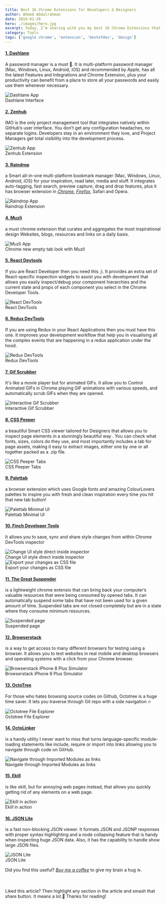 ```yaml
---
title: Best 16 Chrome Extensions for Developers & Designers
author: Ahmed Abdulrahman
date: 2019-01-26
hero: ./images/hero.jpg
excerpt: Today, I’m sharing with you my best 16 Chrome Extensions that help designers and developers to work faster and more efficiently.
category: Tools
tags: ['google chrome', 'extension', 'bestofdev', 'design']
---
```


#### [1. Dashlane](https://www.dashlane.com/)
A password manager is a must 🔐. It is multi-platform password manager (Mac, Windows, Linux, Android, iOS) and recommended by Apple, has all the latest Features and Integrations and Chrome Extension, plus your productivity can benefit from a place to store all your passwords and easily use them whenever necessary.

<div class="Image__Small">
  <img src="./images/dashlane.jpeg" alt="Dashlane App" />
  <figcaption>Dashlane Interface</figcaption>
</div>

#### [2. Zenhub](https://www.zenhub.com/)
IMO is the only project management tool that integrates natively within GitHub’s user interface. You don’t get any configuration headaches, no separate logins. Developers stay in an environment they love, and Project Managers get total visibility into the development process.

<div class="Image__Small">
  <img src="./images/zenhub.jpeg" alt="Zenhub App" />
  <figcaption>Zenhub Extension</figcaption>
</div>

#### [3. Raindrop](https://raindrop.io/)
a Smart all-in-one multi-platform bookmark manager (Mac, Windows, Linux, Android, iOS) for your inspiration, read later, media and stuff. It integrates auto-tagging, fast search, preview capture, drag and drop features, plus it has browser extension in *[Chrome](https://chrome.google.com/webstore/detail/raindropio/ldgfbffkinooeloadekpmfoklnobpien)*, *[Firefox](https://addons.mozilla.org/en-GB/firefox/addon/raindropio/)*, Safari and Opera.

<div class="Image__Small">
  <img src="./images/raindrop.gif" alt="Raindrop App" />
  <figcaption>Raindrop Extension</figcaption>
</div>

#### [4. Muzli](https://muz.li/)
a must chrome extension that curates and aggregates the most inspirational design Websites, blogs, resources and links on a daily basis.

<div class="Image__Small">
  <img src="./images/muzli.png" alt="Muzli App" />
  <figcaption>Chrome new empty tab look with Muzli</figcaption>
</div>

#### [5. React Devtools](https://chrome.google.com/webstore/detail/react-developer-tools/fmkadmapgofadopljbjfkapdkoienihi?hl=en)
If you are React Developer then you need this ;). It provides an extra set of React-specific inspection widgets to assist you with development that allows you easily inspect/debug your component hierarchies and the current state and props of each component you select in the Chrome Developer Tools.

<div class="Image__Small">
  <img src="./images/react-devtool.png" alt="React DevTools" />
  <figcaption>React DevTools</figcaption>
</div>

#### [6. Redux DevTools](https://chrome.google.com/webstore/detail/redux-devtools/lmhkpmbekcpmknklioeibfkpmmfibljd?hl=en)
If you are using Redux in your React Applications then you must have this one. It improves your development workflow that help you in visualising all the complex events that are happening in a redux application under the hood.

<div class="Image__Small">
  <img src="./images/redux-devtool.png" alt="Redux DevTools" />
  <figcaption>Redux DevTools</figcaption>
</div>

#### [7. Gif Scrubber](https://chrome.google.com/webstore/detail/gif-scrubber/gbdacbnhlfdlllckelpdkgeklfjfgcmp?hl=en)
It's like a movie player but for animated GIFs. It allow you to Control Animated GIFs in Chrome playing GIF animations with various speeds, and automatically scrub GIFs when they are opened.

<div class="Image__Small">
  <img src="./images/scrubber.png" alt="Interactive Gif Scrubber" />
  <figcaption>Interactive Gif Scrubber</figcaption>
</div>

#### [8. CSS Peeper](https://csspeeper.com/)
a beautiful Smart CSS viewer tailored for Designers that allows you to inspect page elements in a stunningly beautiful way . You can check what fonts, sizes, colors do they use, and most importantly includes a tab for page assets, making it easy to extract images, either one by one or all together packed as a .zip file.

<div class="Image__Small">
  <img src="./images/css-peeper.png" alt="CSS Peeper Tabs" />
  <figcaption>CSS Peeper Tabs</figcaption>
</div>

#### [9. Palettab](https://palettab.com/)
a browser extension which uses Google fonts and amazing ColourLovers palettes to inspire you with fresh and clean inspiration every time you hit that new tab button!

<div class="Image__Small">
  <img src="./images/palettab.gif" alt="Palettab Minimal UI" />
  <figcaption>Palettab Minimal UI</figcaption>
</div>

#### [10. Finch Developer Tools](https://chrome.google.com/webstore/detail/finch-developer-tools/phgdjnidddpccdkbedmfifceiljljgdo?hl=en)
It allows you to save, sync and share style changes from within Chrome DevTools inspector

<div class="Image__Small">
  <img src="./images/finch.gif" alt="Change UI style direct inside inspector" />
  <figcaption>Change UI style direct inside inspector</figcaption>
</div>

<div class="Image__Small">
  <img src="./images/finch-export.png" alt="Export your changes as CSS file" />
  <figcaption>Export your changes as CSS file</figcaption>
</div>

#### [11. The Great Suspender](https://chrome.google.com/webstore/detail/the-great-suspender/klbibkeccnjlkjkiokjodocebajanakg?hl=en)
is a lightweight chrome extensio that can bring back your computer’s valuable resources that were being consumed by opened tabs. It can automatically suspend some tabs that have not been used for a given amount of time. Suspended tabs are not closed completely but are in a state where they consume minimum resources.

<div class="Image__Small">
  <img src="./images/suspended.png" alt="Suspended page" />
  <figcaption>Suspended page</figcaption>
</div>

#### [12. Browserstack](https://www.browserstack.com/)
is a way to get access to many different browsers for testing using a browser. It allows you to test websites in real mobile and desktop browsers and operating systems with a click from your Chrome browser.

<div class="Image__Small">
  <img src="./images/browserstack.png" alt="Browserstack iPhone 8 Plus Simulator" />
  <figcaption>Browserstack iPhone 8 Plus Simulator</figcaption>
</div>

#### [13. OctoTree](https://chrome.google.com/webstore/detail/octotree/bkhaagjahfmjljalopjnoealnfndnagc)
For those who hates browsing source codes on Github, Octotree is a huge time saver. It lets you traverse through Git repo with a side navigation 🔥

<div class="Image__Small">
  <img src="./images/octotree-file-explorer.png" alt="Octotree File Explorer" />
  <figcaption>Octotree File Explorer</figcaption>
</div>

#### [14. OctoLinker](https://chrome.google.com/webstore/detail/octolinker/jlmafbaeoofdegohdhinkhilhclaklkp)
is a handy utility I never want to miss that turns language-specific module-loading statements like include, require or import into links allowing you to navigate through code on GitHub.

<div class="Image__Small">
  <img src="./images/octoLinker.gif" alt="Navigate through Imported Modules as links" />
  <figcaption>Navigate through Imported Modules as links</figcaption>
</div>

#### [15. Ekill](https://chrome.google.com/webstore/detail/ekill/lcgdpfaiipaelnpepigdafiogebaeedg?hl=en)
is like xkill, but for annoying web pages instead, that allows you quickly getting rid of any elements on a web page.

<div class="Image__Small">
  <img src="./images/ekill.gif" alt="Ekill in action" />
  <figcaption>Ekill in action</figcaption>
</div>

#### [16. JSON Lite](https://chrome.google.com/webstore/detail/json-lite/acacmjcicejlmjcheoklfdchempahoag)
is a fast non-blocking JSON viewer. It formats JSON and JSONP responses with proper syntax highlighting and a node collapsing feature that is handy when inspecting huge JSON data. Also, it has the capability to handle show large JSON files.

<div class="Image__Small">
  <img src="./images/json-lite.png" alt="JSON Lite" />
  <figcaption>JSON Lite</figcaption>
</div>

Did you find this useful? *[Buy me a coffee](https://www.buymeacoffee.com/ahmedab)* to give my brain a hug ☕️.

<br />

Liked this article? Then highlight any section in the article and smash that share button. It means a lot.🙌
Thanks for reading!
